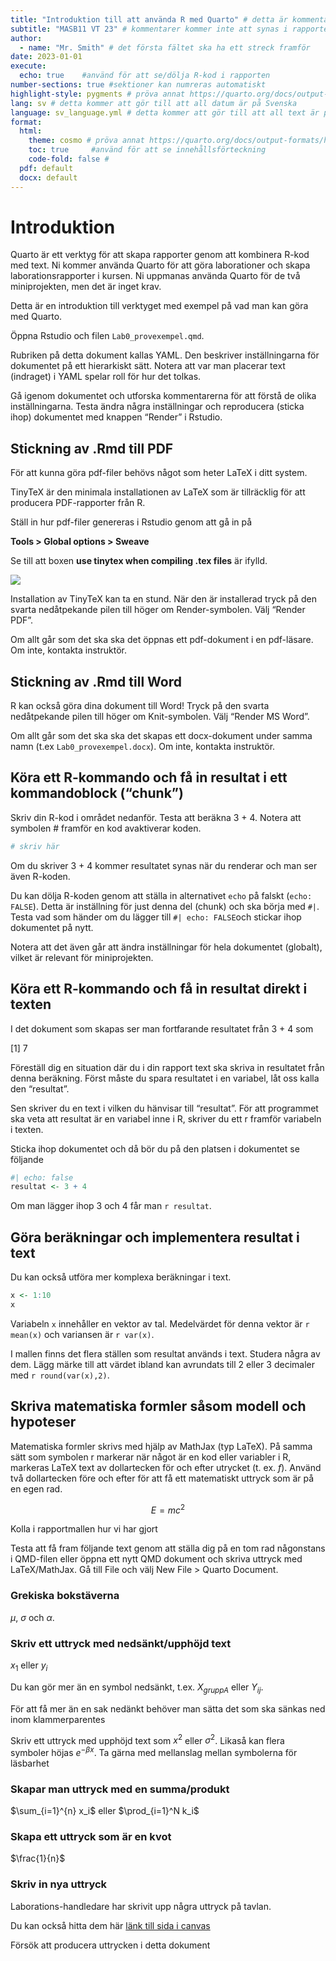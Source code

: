 ```yaml
---
title: "Introduktion till att använda R med Quarto" # detta är kommentaren. 
subtitle: "MASB11 VT 23" # kommentarer kommer inte att synas i rapporten
author: 
  - name: "Mr. Smith" # det första fältet ska ha ett streck framför
date: 2023-01-01 
execute: 
  echo: true    #använd för att se/dölja R-kod i rapporten
number-sections: true #sektioner kan numreras automatiskt
highlight-style: pygments # pröva annat https://quarto.org/docs/output-formats/html-code.html#highlighting
lang: sv # detta kommer att gör till att all datum är på Svenska
language: sv_language.yml # detta kommer att gör till att all text är på Svenska
format: 
  html:
    theme: cosmo # pröva annat https://quarto.org/docs/output-formats/html-themes.html
    toc: true     #använd för att se innehållsförteckning
    code-fold: false # 
  pdf: default
  docx: default
---
```


<!--detta är textkommentaren. Den kommer inte att synas i rapporten -->
# Introduktion

Quarto är ett verktyg för att skapa rapporter genom att kombinera R-kod med text. Ni kommer använda Quarto för att göra laborationer och skapa laborationsrapporter i kursen. Ni uppmanas använda Quarto för de två miniprojekten, men det är inget krav. 

Detta är en introduktion till verktyget med exempel på vad man kan göra med Quarto. 

Öppna Rstudio och filen `Lab0_provexempel.qmd`. 

Rubriken på detta dokument kallas YAML. Den beskriver inställningarna för dokumentet på ett hierarkiskt sätt. Notera att var man placerar text (indraget) i YAML spelar roll för hur det tolkas.

Gå igenom dokumentet och utforska kommentarerna för att förstå de olika inställningarna. Testa ändra några inställningar och reproducera (sticka ihop) dokumentet med knappen "Render" i Rstudio.

## Stickning av .Rmd till PDF 

För att kunna göra pdf-filer behövs något som heter LaTeX i ditt system. 

TinyTeX är den minimala installationen av LaTeX som är tillräcklig för att producera PDF-rapporter från R. 

Ställ in hur pdf-filer genereras i Rstudio genom att gå in på 

**Tools > Global options > Sweave**

Se till att boxen **use tinytex when compiling .tex files** är ifylld.

![](fig/tickbox.png)

Installation av TinyTeX kan ta en stund. När den är installerad tryck på den svarta nedåtpekande pilen till höger om Render-symbolen. Välj "Render PDF". 

Om allt går som det ska ska det öppnas ett pdf-dokument i en pdf-läsare. Om inte, kontakta instruktör.  

## Stickning av .Rmd till Word 

R kan också göra dina dokument till Word! Tryck på den svarta nedåtpekande pilen till höger om Knit-symbolen. Välj "Render MS Word". 

Om allt går som det ska ska det skapas ett docx-dokument under samma namn (t.ex `Lab0_provexempel.docx`). Om inte, kontakta instruktör.


## Köra ett R-kommando och få in resultat i ett kommandoblock ("chunk")

Skriv din R-kod i området nedanför. Testa att beräkna 3 + 4. Notera att symbolen # framför en kod avaktiverar koden.

```r
# skriv här

```

Om du skriver 3 + 4 kommer resultatet synas när du renderar och man ser även R-koden.

Du kan dölja R-koden genom att ställa in alternativet `echo` på falskt (`echo: FALSE`). Detta är inställning för just denna del (chunk) och ska börja med `#| `.
Testa vad som händer om du lägger till `#| echo: FALSE`och stickar ihop dokumentet på nytt. 

Notera att det även går att ändra inställningar för hela dokumentet (globalt), vilket är relevant för miniprojekten. 

## Köra ett R-kommando och få in resultat direkt i texten

I det dokument som skapas ser man fortfarande resultatet från 3 + 4 som 

[1] 7 

Föreställ dig en situation där du i din rapport text ska skriva in resultatet från denna beräkning. Först måste du spara resultatet i en variabel, låt oss kalla den "resultat".

Sen skriver du en text i vilken du hänvisar till "resultat". För att programmet ska veta att resultat är en variabel inne i R, skriver du ett r framför variabeln i texten. 

Sticka ihop dokumentet och då bör du på den platsen i dokumentet se följande

```r
#| echo: false
resultat <- 3 + 4
```

Om man lägger ihop 3 och 4 får man `r resultat`. 

## Göra beräkningar och implementera resultat i text

Du kan också utföra mer komplexa beräkningar i text.

```r
x <- 1:10
x
```

Variabeln `x` innehåller en vektor av tal. Medelvärdet för denna vektor är `r mean(x)` och variansen är `r var(x)`.

I mallen finns det flera ställen som resultat används i text. Studera några av dem. Lägg märke till att värdet ibland kan avrundats till 2 eller 3 decimaler med `r round(var(x),2)`.

## Skriva matematiska formler såsom modell och hypoteser 

Matematiska formler skrivs med hjälp av MathJax (typ LaTeX). På samma sätt som symbolen r markerar när något är en kod eller variabler i R, markeras LaTeX text av dollartecken för och efter utrycket (t. ex. $f$). Använd två dollartecken före och efter för att få ett matematiskt uttryck som är på en egen rad.

$$
E=mc^2
$$

:::{.callout-tip}
Kolla i rapportmallen hur vi har gjort
:::

Testa att få fram följande text genom att ställa dig på en tom rad någonstans i QMD-filen eller öppna ett nytt QMD dokument och skriva uttryck med LaTeX/MathJax. Gå till File och välj New File > Quarto Document. 

### Grekiska bokstäverna {.unnumbered}

$\mu$, $\sigma$ och $\alpha$. 

### Skriv ett uttryck med nedsänkt/upphöjd text {.unnumbered}

$x_1$ eller $y_i$

Du kan gör mer än en symbol nedsänkt, t.ex. $X_{gruppA}$ eller $Y_{ij}$.

:::{.callout-tip}
För att få mer än en sak nedänkt behöver man sätta det som ska sänkas ned inom klammerparentes
:::

Skriv ett uttryck med upphöjd text som $x^2$ eller $\sigma^2$. Likaså kan flera symboler höjas $e^{-\beta x}$. Ta gärna med mellanslag mellan symbolerna för läsbarhet

### Skapar man uttryck med en summa/produkt {.unnumbered}

$\sum_{i=1}^{n} x_i$ eller $\prod_{i=1}^N k_i$

### Skapa ett uttryck som är en kvot {.unnumbered}

$\frac{1}{n}$

### Skriv in nya uttryck {.unnumbered}

Laborations-handledare har skrivit upp några uttryck på tavlan.

Du kan också hitta dem här [länk till sida i canvas]( https://canvas.education.lu.se/courses/22549/pages/lab-1-uttryck)

Försök att producera uttrycken i detta dokument



